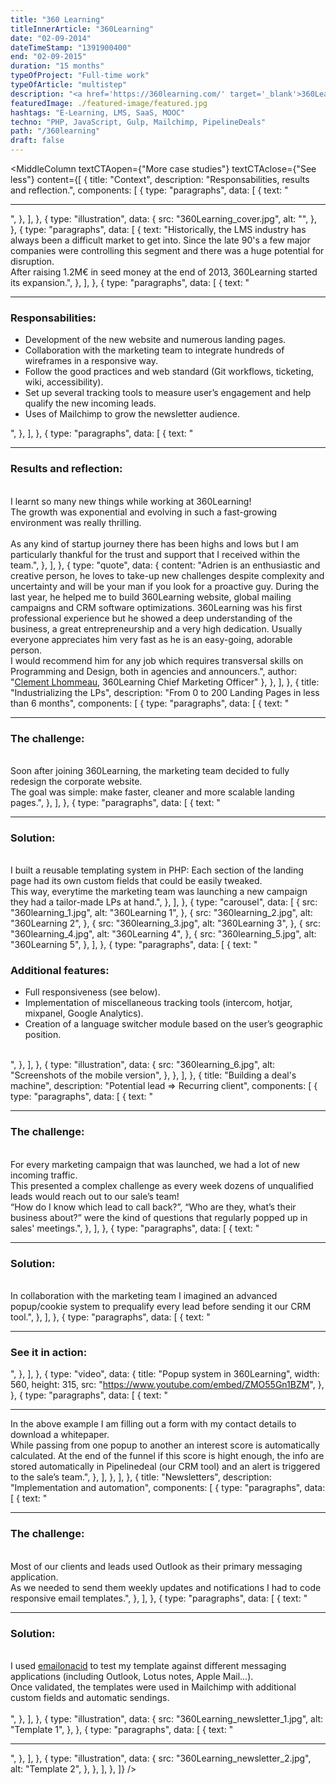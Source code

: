 ```yaml
---
title: "360 Learning"
titleInnerArticle: "360Learning"
date: "02-09-2014"
dateTimeStamp: "1391900400"
end: "02-09-2015"
duration: "15 months"
typeOfProject: "Full-time work"
typeOfArticle: "multistep"
description: "<a href='https://360learning.com/' target='_blank'>360Learning</a> is a LMS (Learning Management System) designed to help companies boost their internal employee’s training program. Packaged as a SaaS (Software as a Service), they are now one of the world’s leaders in the industry.<br><br>I joined the company in 2013 as a frontend developer and therefore was part of this incredible adventure at the very beginning.<br><br><b>Key outcomes:</b></b><ul><li>Coded the client-facing website and landing pages.</li><li>Technical setup of lead funnels.</li><li>These changes helped converting new clients and signing new deals (from 50k€ ARR to 1.5M€ ARR).</li></ul>"
featuredImage: ./featured-image/featured.jpg
hashtags: "E-Learning, LMS, SaaS, MOOC"
techno: "PHP, JavaScript, Gulp, Mailchimp, PipelineDeals"
path: "/360learning"
draft: false
---
```


<MiddleColumn
	textCTAopen={"More case studies"}
	textCTAclose={"See less"}
	content={[
		{
			title: "Context",
			description: "Responsabilities, results and reflection.",
			components: [
				{
					type: "paragraphs",
					data: [
						{
							text: "<hr>",
						},
					],
				},
				{
					type: "illustration",
					data: {
						src: "360Learning_cover.jpg",
						alt: "",
					},
				},
				{
					type: "paragraphs",
					data: [
						{
							text: "Historically, the LMS industry has always been a difficult market to get into. Since the late 90's a few major companies were controlling this segment and there was a huge potential for disruption.<br>After raising 1.2M€ in seed money at the end of 2013, 360Learning started its expansion.",
						},
					],
				},
				{
					type: "paragraphs",
					data: [
						{
							text: "<hr><h3>Responsabilities:</h3><ul><li>Development of the new website and numerous landing pages.</li><li>Collaboration with the marketing team to integrate hundreds of wireframes in a responsive way.</li><li>Follow the good practices and web standard (Git workflows, ticketing, wiki, accessibility).</li><li>Set up several tracking tools to measure user’s engagement and help qualify the new incoming leads.</li><li>Uses of Mailchimp to grow the newsletter audience.</li></ul>",
						},
					],
				},
				{
					type: "paragraphs",
					data: [
						{
							text: "<hr><h3>Results and reflection:</h3><br>I learnt so many new things while working at 360Learning!<br>The growth was exponential and evolving in such a fast-growing environment was really thrilling.<br><br>As any kind of startup journey there has been highs and lows but I am particularly thankful for the trust and support that I received within the team.",
						},
					],
				},
				{
					type: "quote",
					data: {
						content: "Adrien is an enthusiastic and creative person, he loves to take-up new challenges despite complexity and uncertainty and will be your man if you look for a proactive guy. During the last year, he helped me to build 360Learning website, global mailing campaigns and CRM software optimizations. 360Learning was his first professional experience but he showed a deep understanding of the business, a great entrepreneurship and a very high dedication. Usually everyone appreciates him very fast as he is an easy-going, adorable person.<br>I would recommend him for any job which requires transversal skills on Programming and Design, both in agencies and announcers.",
						author: "<a href='https://www.linkedin.com/in/clementlhommeau/' target='_blank'>Clement Lhommeau</a>, 360Learning Chief Marketing Officer"
					},
				},
			],
		},
		{
			title: "Industrializing the LPs",
			description: "From 0 to 200 Landing Pages in less than 6 months",
			components: [
				{
					type: "paragraphs",
					data: [
						{
							text: "<hr><h3>The challenge:</h3><br>Soon after joining 360Learning, the marketing team decided to fully redesign the corporate website.<br>The goal was simple: make faster, cleaner and more scalable landing pages.",
						},
					],
				},
				{
					type: "paragraphs",
					data: [
						{
							text: "<hr><h3>Solution:</h3><br>I built a reusable templating system in PHP: Each section of the landing page had its own custom fields that could be easily tweaked.<br>This way, everytime the marketing team was launching a new campaign they had a tailor-made LPs at hand.",
						},
					],
				},
				{
					type: "carousel",
					data: [
						{
							src: "360learning_1.jpg",
							alt: "360Learning 1",
						},
						{
							src: "360learning_2.jpg",
							alt: "360Learning 2",
						},
						{
							src: "360learning_3.jpg",
							alt: "360Learning 3",
						},
						{
							src: "360learning_4.jpg",
							alt: "360Learning 4",
						},
						{
							src: "360learning_5.jpg",
							alt: "360Learning 5",
						},
					],
				},
				{
					type: "paragraphs",
					data: [
						{
							text: "<h3>Additional features:</h3><ul><li>Full responsiveness (see below).</li><li>Implementation of miscellaneous tracking tools (intercom, hotjar, mixpanel, Google Analytics).</li><li>Creation of a language switcher module based on the user’s geographic position.</li></ul><br>",
						},
					],
				},
				{
					type: "illustration",
					data: {
						src: "360learning_6.jpg",
						alt: "Screenshots of the mobile version",
					},
				},
			],
		},
		{
			title: "Building a deal's machine",
			description: "Potential lead ⇒ Recurring client",
			components: [
				{
					type: "paragraphs",
					data: [
						{
							text: "<hr><h3>The challenge:</h3><br>For every marketing campaign that was launched, we had a lot of new incoming traffic.<br>This presented a complex challenge as every week dozens of unqualified leads would reach out to our sale’s team!<br>“How do I know which lead to call back?”, “Who are they, what’s their business about?” were the kind of questions that regularly popped up in sales' meetings.",
						},
					],
				},
				{
					type: "paragraphs",
					data: [
						{
							text: "<hr><h3>Solution:</h3><br>In collaboration with the marketing team I imagined an advanced popup/cookie system to prequalify every lead before sending it our CRM tool.",
						},
					],
				},
				{
					type: "paragraphs",
					data: [
						{
							text: "<hr><h3>See it in action:</h3>",
						},
					],
				},
				{
					type: "video",
					data: {
						title: "Popup system in 360Learning",
						width: 560,
						height: 315,
						src: "https://www.youtube.com/embed/ZMO55Gn1BZM",
					},
				},
				{
					type: "paragraphs",
					data: [
						{
							text: "<hr>In the above example I am filling out a form with my contact details to download a whitepaper.<br>While passing from one popup to another an interest score is automatically calculated. At the end of the funnel if this score is hight enough, the info are stored automatically in Pipelinedeal (our CRM tool) and an alert is triggered to the sale’s team.",
						},
					],
				},
			],
		},
		{
			title: "Newsletters",
			description: "Implementation and automation",
			components: [
				{
					type: "paragraphs",
					data: [
						{
							text: "<hr><h3>The challenge:</h3><br>Most of our clients and leads used Outlook as their primary messaging application.<br>As we needed to send them weekly updates and notifications I had to code responsive email templates.",
						},
					],
				},
				{
					type: "paragraphs",
					data: [
						{
							text: "<hr><h3>Solution:</h3><br>I used <a href='https://www.emailonacid.com/' target='_blank'>emailonacid</a> to test my template against different messaging applications (including Outlook, Lotus notes, Apple Mail...).<br>Once validated, the templates were used in Mailchimp with additional custom fields and automatic sendings.<br><br>",
						},
					],
				},
				{
					type: "illustration",
					data: {
						src: "360Learning_newsletter_1.jpg",
						alt: "Template 1",
					},
				},
				{
					type: "paragraphs",
					data: [
						{
							text: "<hr>",
						},
					],
				},
				{
					type: "illustration",
					data: {
						src: "360Learning_newsletter_2.jpg",
						alt: "Template 2",
					},
				},
			],
		},
	]}
/>
